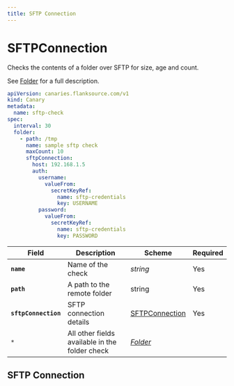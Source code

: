 ```yaml
---
title: SFTP Connection
---
```


# <Icon name="sftp" /> SFTPConnection

Checks the contents of a folder over SFTP for size, age and count.

See [Folder](folder) for a full description.

```yaml title="sftp-folder-check.yaml"
apiVersion: canaries.flanksource.com/v1
kind: Canary
metadata:
  name: sftp-check
spec:
  interval: 30
  folder:
    - path: /tmp
      name: sample sftp check
      maxCount: 10
      sftpConnection:
        host: 192.168.1.5
        auth:
          username:
            valueFrom:
              secretKeyRef:
                name: sftp-credentials
                key: USERNAME
          password:
            valueFrom:
              secretKeyRef:
                name: sftp-credentials
                key: PASSWORD
```

| Field | Description | Scheme | Required |
| ----- | ----------- | ------ | -------- |
| **`name`**       | Name of the check                                          | *string*                          | Yes      |
| **`path`**       | A path to the remote folder | string                            | Yes      |
| **`sftpConnection`** | SFTP connection details                                    | [SFTPConnection](#sftp) | Yes |
| `*`              | All other fields available in the folder check             | [*Folder*](folder)             |          |

## SFTP Connection


<Fields connection="sftp"/>
